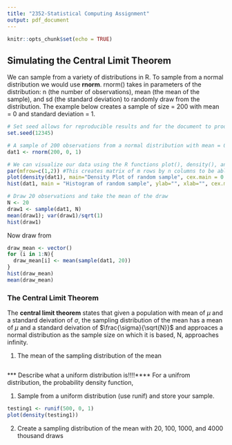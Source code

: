 ```yaml
---
title: "2352-Statistical Computing Assignment"
output: pdf_document
---
```


```r
knitr::opts_chunk$set(echo = TRUE)
```

## Simulating the Central Limit Theorem

We can sample from a variety of distributions in R. To sample from a normal distribution we would use **rnorm**. rnorm() takes in parameters of the distribution: n (the number of observations), mean (the mean of the sample), and sd (the standard deviation) to randomly draw from the distribution. The example below creates a sample of size = 200 with mean = 0 and standard deviation = 1. 

```r
# Set seed allows for reproducible results and for the document to produce the exact sample numbers and samples 
set.seed(12345)  

# A sample of 200 observations from a normal distribution with mean = 0 and sd = 1. 
dat1 <- rnorm(200, 0, 1)

# We can visualize our data using the R functions plot(), density(), and hist()
par(mfrow=c(1,2)) #This creates matrix of m rows by n columns to be able to plot more than one plot
plot(density(dat1), main="Density Plot of random sample", cex.main = 0.8)
hist(dat1, main = "Histogram of random sample", ylab="", xlab="", cex.main = 0.8)
```

```r
# Draw 20 observations and take the mean of the draw 
N <- 20
draw1 <- sample(dat1, N)
mean(draw1); var(draw1)/sqrt(1)
hist(draw1)
```

Now draw from 
```r
draw_mean <- vector()
for (i in 1:N){
  draw_mean[i] <- mean(sample(dat1, 20))
}
hist(draw_mean)
mean(draw_mean)
```


### The Central Limit Theorem
The **central limit theorem** states that given a population with mean of $\mu$ and a standard deivation of $\sigma$, the sampling distribution of the mean has a mean of $\mu$ and a standard deivation of $\frac{\sigma}{\sqrt{N}}$ and approaces a normal distribution as the sample size on which it is based, N, approaches infinity. 

1. The mean of the sampling distribution of the mean
```r

```



*** Describe what a uniform distribution is!!!!****
For a unifrom distribution, the probability density function, 

1. Sample from a uniform distribution (use runif) and store your sample. 
```r
testing1 <- runif(500, 0, 1)
plot(density(testing1))
```

2. Create a sampling distribution of the mean with 20, 100, 1000, and 4000 thousand draws 
